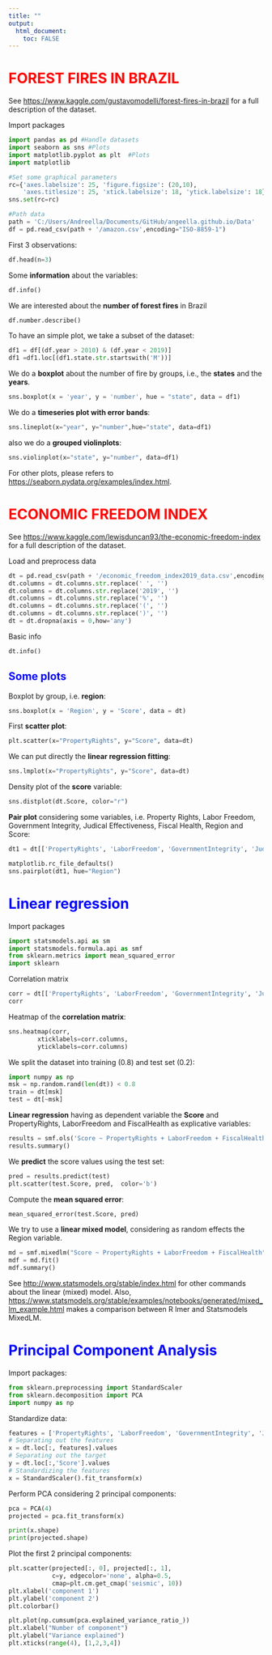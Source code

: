 ---
title: ""
output: 
  html_document:
    toc: FALSE
---

# <span style="color:red"> FOREST FIRES IN BRAZIL </span>

See <https://www.kaggle.com/gustavomodelli/forest-fires-in-brazil> for a full description of the dataset.

Import packages

```{python}
import pandas as pd #Handle datasets
import seaborn as sns #Plots
import matplotlib.pyplot as plt  #Plots
import matplotlib

#Set some graphical parameters
rc={'axes.labelsize': 25, 'figure.figsize': (20,10), 
    'axes.titlesize': 25, 'xtick.labelsize': 18, 'ytick.labelsize': 18}
sns.set(rc=rc)

#Path data
path = 'C:/Users/Andreella/Documents/GitHub/angeella.github.io/Data'
df = pd.read_csv(path + '/amazon.csv',encoding="ISO-8859-1")
```

First $3$ observations:


```{python}
df.head(n=3)
```
Some **information** about the variables:


```{python}
df.info() 
```



We are interested about the **number of forest fires** in Brazil


```{python}
df.number.describe()
```


To have an simple plot, we take a subset of the dataset:


```{python}
df1 = df[(df.year > 2010) & (df.year < 2019)]
df1 =df1.loc[(df1.state.str.startswith('M'))]
```

We do a **boxplot** about the number of fire by groups, i.e., the **states** and the **years**.


```{python}
sns.boxplot(x = 'year', y = 'number', hue = "state", data = df1) 
```


We do a **timeseries plot with error bands**:


```{python}
sns.lineplot(x="year", y="number",hue="state", data=df1)

```


also we do a **grouped violinplots**:


```{python}
sns.violinplot(x="state", y="number", data=df1)  
```

For other plots, please refers to <https://seaborn.pydata.org/examples/index.html>.

# <span style="color:red"> ECONOMIC FREEDOM INDEX</span>

See <https://www.kaggle.com/lewisduncan93/the-economic-freedom-index> for a full description of the dataset.

Load and preprocess data


```{python}
dt = pd.read_csv(path + '/economic_freedom_index2019_data.csv',encoding="ISO-8859-1")
dt.columns = dt.columns.str.replace(' ', '')
dt.columns = dt.columns.str.replace('2019', '')
dt.columns = dt.columns.str.replace('%', '')
dt.columns = dt.columns.str.replace('(', '')
dt.columns = dt.columns.str.replace(')', '')
dt = dt.dropna(axis = 0,how='any')
```

Basic info 

```{python}
dt.info()
```


## <span style="color:blue"> Some plots </span>

Boxplot by group, i.e. **region**:


```{python}
sns.boxplot(x = 'Region', y = 'Score', data = dt) 
```


First **scatter plot**:


```{python}
plt.scatter(x="PropertyRights", y="Score", data=dt)
```




We can put directly the **linear regression fitting**:


```{python}
sns.lmplot(x="PropertyRights", y="Score", data=dt)
```




Density plot of the **score** variable:


```{python}
sns.distplot(dt.Score, color="r")
```




**Pair plot** considering some variables, i.e. Property Rights, Labor Freedom, Government Integrity, Judical Effectiveness, Fiscal Health, Region and Score:


```{python}
dt1 = dt[['PropertyRights', 'LaborFreedom', 'GovernmentIntegrity', 'JudicalEffectiveness','FiscalHealth', "Score", 'Region']]
```


```{python}
matplotlib.rc_file_defaults()
sns.pairplot(dt1, hue="Region")
```





# <span style="color:blue"> Linear regression </span>

Import packages 


```{python}
import statsmodels.api as sm
import statsmodels.formula.api as smf
from sklearn.metrics import mean_squared_error
import sklearn
```

Correlation matrix


```{python}
corr = dt[['PropertyRights', 'LaborFreedom', 'GovernmentIntegrity', 'JudicalEffectiveness','FiscalHealth', "Score"]].corr()
corr
```


Heatmap of the **correlation matrix**:


```{python}
sns.heatmap(corr, 
        xticklabels=corr.columns,
        yticklabels=corr.columns)
```



We split the dataset into training (0.8) and test set (0.2):


```{python}
import numpy as np
msk = np.random.rand(len(dt)) < 0.8
train = dt[msk]
test = dt[~msk]
```

**Linear regression** having as dependent variable the **Score** and PropertyRights, LaborFreedom and FiscalHealth as explicative variables:


```{python}
results = smf.ols('Score ~ PropertyRights + LaborFreedom + FiscalHealth', data=train).fit()
results.summary()
```




We **predict** the score values using the test set:


```{python}
pred = results.predict(test)
plt.scatter(test.Score, pred,  color='b')
```


Compute the **mean squared error**:


```{python}
mean_squared_error(test.Score, pred)
```


We try to use a **linear mixed model**, considering as random effects the Region variable.


```{python}
md = smf.mixedlm("Score ~ PropertyRights + LaborFreedom + FiscalHealth", train, groups="Region")
mdf = md.fit()
mdf.summary()
```





See <http://www.statsmodels.org/stable/index.html> for other commands about the linear (mixed) model. Also, <https://www.statsmodels.org/stable/examples/notebooks/generated/mixed_lm_example.html> makes a comparison between R lmer and Statsmodels MixedLM.

# <span style="color:blue"> Principal Component Analysis </span>

Import packages:


```{python}
from sklearn.preprocessing import StandardScaler
from sklearn.decomposition import PCA
import numpy as np
```

Standardize data:


```{python}
features = ['PropertyRights', 'LaborFreedom', 'GovernmentIntegrity', 'JudicalEffectiveness','FiscalHealth']
# Separating out the features
x = dt.loc[:, features].values
# Separating out the target
y = dt.loc[:,'Score'].values
# Standardizing the features
x = StandardScaler().fit_transform(x)
```

Perform PCA considering $2$ principal components:


```{python}
pca = PCA(4)
projected = pca.fit_transform(x)
```


```{python}
print(x.shape)
print(projected.shape)
```



Plot the first $2$ principal components:


```{python}
plt.scatter(projected[:, 0], projected[:, 1],
            c=y, edgecolor='none', alpha=0.5,
            cmap=plt.cm.get_cmap('seismic', 10))
plt.xlabel('component 1')
plt.ylabel('component 2')
plt.colorbar()
```



```{python}
plt.plot(np.cumsum(pca.explained_variance_ratio_)) 
plt.xlabel("Number of component") 
plt.ylabel("Variance explained")
plt.xticks(range(4), [1,2,3,4])
```

